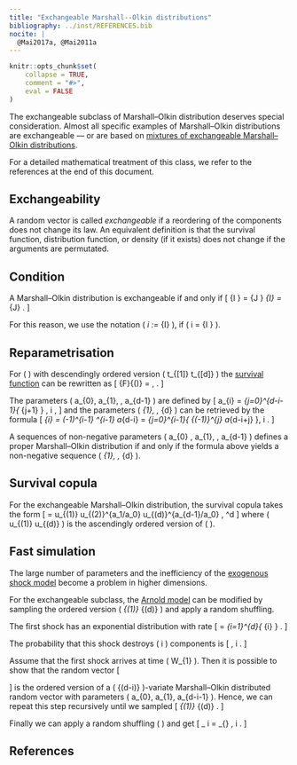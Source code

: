 ```yaml
---
title: "Exchangeable Marshall--Olkin distributions"
bibliography: ../inst/REFERENCES.bib
nocite: |
  @Mai2017a, @Mai2011a
---
```


```r
knitr::opts_chunk$set(
    collapse = TRUE,
    comment = "#>",
    eval = FALSE
)
```

The exchangeable subclass of Marshall–Olkin distribution deserves special consideration.
Almost all specific examples of Marshall–Olkin distributions are exchangeable — or are based on [mixtures of exchangeable Marshall--Olkin distributions](Mixing-Marshall-Olkin-distributions.html).

For a detailed mathematical treatment of this class, we refer to the references at the end of this document.


## Exchangeability

A random vector is called *exchangeable* if a reordering of the components does not change its law.
An equivalent definition is that the survival function, distribution function, or density (if it exists) does not change if the arguments are permutated.


## Condition

A Marshall–Olkin distribution is exchangeable if and only if
\[
    {\lvert I \rvert}
        = {\lvert J \rvert}
    \quad \Rightarrow \quad
    \lambda_{I}
        = \lambda_{J} .
\]

For this reason, we use the notation \( \lambda_i := \lambda_{I} \), if \( i = {\lvert I \rvert} \).


## Reparametrisation

For \( \boldsymbol{t} \geq 0 \) with descendingly ordered version \( t_{[1]} \geq \cdots \geq t_{[d]} \) the [survival function](The-Marshall-Olkin-distribution.html#definition-and-survival-copula) can be rewritten as
\[
    \bar{F}{(\boldsymbol{t})}
        = \exp{\left \{
                - \sum_{i=0}^{d-1}{
                    a_{i} \cdot t_{[i+1]}
                }
            \right \}} ,
            \quad \boldsymbol{t} \geq 0 .
\]

The parameters \( a_{0}, a_{1}, \ldots, a_{d-1} \) are defined by
\[
    a_{i}
        = \sum_{j=0}^{d-i-1}{
                \binom{d-i-1}{j} \lambda_{j+1}
            } ,
            \quad i \in {\{ 0, 1, \ldots, d-1 \}} ,
\]
and the parameters \( \lambda_{1}, \ldots, \lambda_{d} \) can be retrieved by the formula
\[
    \lambda_{i}
        = (-1)^{i-1} \Delta^{i-1} a_{d-i}
        = \sum_{j=0}^{i-1}{
                {(-1)}^{j} \binom{i-1}{j} a_{d-i+j}
            },
            \quad i \in {\{ 1, \ldots, d \}} .
\]

A sequences of non-negative parameters \( a_{0} , a_{1}, \ldots, a_{d-1} \) defines a proper Marshall–Olkin distribution if and only if the formula above yields a non-negative sequence \( \lambda_{1}, \ldots, \lambda_{d} \).


## Survival copula

For the exchangeable Marshall–Olkin distribution, the survival copula takes the form
\[
    \hat{C}{( \boldsymbol{u} )}
        = u_{(1)} \cdot u_{(2)}^{a_1/a_0} \cdot \ldots \cdot u_{(d)}^{a_{d-1}/a_0} ,
            \quad \boldsymbol{u} \in {[0, 1]}^d
\]
where \( u_{(1)} \leq \cdots \leq u_{(d)} \) is the ascendingly ordered version of \( \boldsymbol{u} \).


## Fast simulation

The large number of parameters and the inefficiency of the [exogenous shock model](The-Marshall-Olkin-distribution.html#the-exogenous-shock-model) become a problem in higher dimensions.

For the exchangeable subclass, the [Arnold model](The-Marshall-Olkin-distribution.html#the-arnold-model) can be modified by sampling the ordered version \( \tau_{(1)} \leq \cdots \leq \tau_{(d)} \) and apply a random shuffling.

The first shock has an exponential distribution with rate
\[
    \lambda
        = \sum_{i=1}^{d}{
            \binom{d}{i} \lambda_{i}
        } .
\]

The probability that this shock destroys \( i \) components is
\[
    \frac{
        \binom{d}{i} \lambda_i
    }{
        \lambda
    } ,
        \quad i \in {\{ 1, \ldots, d \}} .
\]

Assume that the first shock arrives at time \( W_{1} \).
Then it is possible to show that the random vector
\[
    \begin{pmatrix}
        \tau_{(d - i + 1)} - W_{1} & \cdots & \tau_{(d)} - W_{1}
    \end{pmatrix}
\]
is the ordered version of a \( {(d-i)} \)-variate Marshall–Olkin distributed random vector with parameters \( a_{0}, a_{1}, \ldots a_{d-i-1} \).
Hence, we can repeat this step recursively until we sampled
\[
    \tau_{(1)} \leq \cdots \leq \tau_{(d)} .
\]

Finally we can apply a random shuffling \( \Pi \) and get
\[
    \tau_ i
        = \tau_{\Pi{(i)}} ,
            \quad i \in {\{ 1, \ldots, d \}} .
\]


## References
